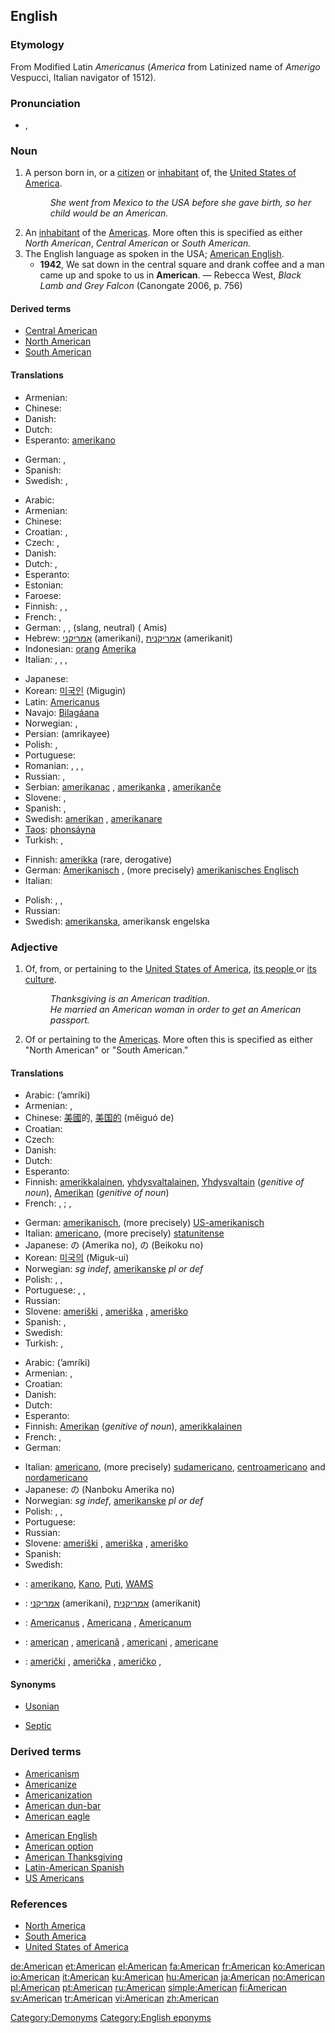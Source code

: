 {{wikipedia|dab=American}}
{{also|american|Američan}}
==English==

===Etymology===
From Modified Latin ''Americanus'' (''America'' from Latinized name of  ''Amerigo'' Vespucci, Italian navigator of 1512).

===Pronunciation===
* {{a|US}} {{IPA|/əˈmɛɹɪkən/}}, {{SAMPA|/@"mEr\Ik@n/}}

===Noun===
{{en-noun}}

# A person born in, or a [[citizen]] or [[inhabitant]] of, the [[United States of America]].
#: ''She went from Mexico to the USA before she gave birth, so her child would be an American.''
# An [[inhabitant]] of the [[America]]s. More often this is specified as either ''North American'', ''Central American'' or ''South American.''
# The English language as spoken in the USA; [[American English]].
#* '''1942''', We sat down in the central square and drank coffee and a man came up and spoke to us in '''American'''. — Rebecca West, ''Black Lamb and Grey Falcon'' (Canongate 2006, p. 756)

====Derived terms====
* [[Central American]]
* [[North American]]
* [[South American]]

====Translations====
{{trans-top|inhabitant of the Americas}}
* Armenian: {{t-|hy|ամերիկացի|tr=amerikac’i|sc=Armn|xs=Armenian}}
* Chinese: {{t|cmn|美洲人|tr=měizhōurén|sc=Hani|xs=Mandarin}}
* Danish: {{t+|da|amerikaner|c}}
* Dutch: {{t|nl|Amerikaan}}
* Esperanto: [[amerikano]]
{{trans-mid}}
* German: {{t+|de|Amerikaner|m}}, {{t+|de|Amerikanerin|f}}
* Spanish: {{t+|es|americano|m}}
* Swedish: {{t+|sv|amerikan|c}}, {{t+|sv|amerikanare|c}}
{{trans-bottom}}

{{trans-top|person born in or citizen of the USA}}
* Arabic: {{t|ar|امريكي|tr=’amrīki|sc=Arab}}
* Armenian: {{t-|hy|ամերիկացի|tr=amerikac’i|sc=Armn|xs=Armenian}}
* Chinese: {{t-|cmn|美国人|tr=měiguórén|sc=Hani|xs=Mandarin}}
* Croatian: {{t+|hr|Amerikanac|m}}, {{t+|hr|Amerikanka|f}}
* Czech: {{t-|cs|Američan|m}}, {{t-|cs|Američanka|f}}
* Danish: {{t+|da|amerikaner|c}}
* Dutch: {{t+|nl|Amerikaan|m}}, {{t-|nl|Amerikaanse|f}}
* Esperanto: {{t-|eo|usonano|xs=Esperanto}}
* Estonian: {{t-|et|ameeriklane}}
* Faroese: {{t-|fo|amerikanari|m|xs=Faroese}}
* Finnish: {{t+|fi|amerikkalainen}}, {{t-|fi|yhdysvaltalainen}}, {{t+|fi|jenkki}}
* French: {{t+|fr|Américain|m}}, {{t+|fr|États-Unien|m}}
* German: {{t+|de|Amerikaner|m}}, {{t+|de|Amerikanerin|f}}, {{t-|de|Ami|m}} (slang, neutral) ({{plural}} Amis)
* Hebrew: [[אמריקני]] {{m}} (amerikani), [[אמריקנית]] {{f}} (amerikanit)
* Indonesian: [[orang]] [[Amerika]]
* Italian: {{t+|it|americano|m}}, {{t+|it|americana|f}}, {{t+|it|statunitense|m|f}},
{{trans-mid}}
* Japanese: {{t-|ja|アメリカ人|tr=Amerikajin|sc=Jpan}}
* Korean: [[미국인]] (Migugin)
* Latin: [[Americanus]]
* Navajo: [[Bilagáana]]
* Norwegian: {{t+|no|amerikaner|m}}, {{t-|no|amerikanere|m|p}}
* Persian: {{fa-Arab|[[آمریکای]]}} (amrikayee)
* Polish: {{t+|pl|Amerykanin|m}}, {{t+|pl|Amerykanka|f}}
* Portuguese: {{t+|pt|estado-unidense|m|f}}
* Romanian: {{t+|ro|american|m}}, {{t-|ro|americancă|f}}, {{t-|ro|americani|m|p}}, {{t-|ro|americance|f|p}}
* Russian: {{t+|ru|американец|m|tr=amerikánets|sc=Cyrl}}, {{t+|ru|американка|f|tr=amerikánka|sc=Cyrl}}
* Serbian: [[amerikanac]] {{m}}, [[amerikanka]] {{f}}, [[amerikanče]] {{n}}
* Slovene: {{t-|sl|Američan|m}}, {{t-|sl|Američanka|f}}
* Spanish: {{t+|es|estadounidense|m|f}}, {{t+|es|norteamericano|m}}
* Swedish: [[amerikan]] {{c}}, [[amerikanare]] {{c}}
* [[Taos]]: [[phonsáyna]]
* Turkish: {{t+|tr|Amerikan}}, {{t+|tr|Amerikalı}}
{{trans-bottom}}

{{trans-top|American English}}
* Finnish: [[amerikka]] (rare, derogative)
* German: [[Amerikanisch]] {{n}}, (more precisely) [[amerikanisches Englisch]] {{n}}
* Italian: {{t+|it|inglese americano|m}}
{{trans-mid}}
* Polish: {{t+|pl|amerykański|m}}, {{t-|pl|amerykańska|f}}, {{t-|pl|amerykańskie|n}}
* Russian: {{t|ru|американский английский|sc=Cyrl}}
* Swedish: [[amerikanska]], amerikansk engelska
{{trans-bottom}}

===Adjective===
{{en-adj}}

# Of, from, or pertaining to the [[United States of America]], [[w:Americans|its people ]] or [[w:Culture of the United States|its culture]].
#: ''Thanksgiving is an American tradition.''
#: ''He married an American woman in order to get an American passport.''
# Of or pertaining to the [[America]]s. More often this is specified as either "North American" or "South American."

====Translations====
{{trans-top|of or pertaining to the U.S. or its culture}}
* Arabic: {{Arab|[[امريكي]]}} (’amríki)
* Armenian: {{t-|hy|ամերիկական|tr=amerikakan|sc=Armn|xs=Armenian}}, {{t-|hy|ամերիկյան|tr=amerikyan|sc=Armn|xs=Armenian}}
* Chinese: [[美國]]的, [[美国]][[的]] (měiguó de)
* Croatian: {{t+|hr|američki}}
* Czech: {{t+|cs|americký|m}}
* Danish: {{t-|da|amerikansk}}
* Dutch: {{t+|nl|Amerikaans}}
* Esperanto: {{t-|eo|usona|xs=Esperanto}}
* Finnish: [[amerikkalainen]], [[yhdysvaltalainen]], [[Yhdysvallat|Yhdysvaltain]] (''genitive of noun''), [[Amerikka|Amerikan]] (''genitive of noun'')
* French: {{t+|fr|américain|m}}, {{t+|fr|américaine|f}}; {{t+|fr|états-unien|m}}, {{t+|fr|états-unienne|f}}
{{trans-mid}}
* German: [[amerikanisch]], (more precisely) [[US-amerikanisch]]
* Italian: [[americano]], (more precisely) [[statunitense]]
* Japanese: {{t+|ja|アメリカ|sc=Jpan}}の (Amerika no), {{t+|ja|米国|sc=Jpan}}の (Beikoku no)
* Korean: [[미국]][[의]] (Miguk-ui)
* Norwegian: {{t+|no|amerikansk}} ''sg indef'', [[amerikanske]] ''pl or def''
* Polish: {{t+|pl|amerykański|m}}, {{t-|pl|amerykańska|f}}, {{t-|pl|amerykańskie|n}}
* Portuguese: {{t+|pt|americano}}, {{t+|pt|norte-americano}}, {{t+|pt|estado-unidense}}
* Russian: {{t+|ru|американский|tr=amerikánskij|sc=Cyrl}}
* Slovene: [[ameriški]] {{m}}, [[ameriška]] {{f}}, [[ameriško]] {{n}}
* Spanish: {{t+|es|norteamericano|m}}, {{t+|es|estadounidense}}
* Swedish: {{t+|sv|amerikansk}}
* Turkish: {{t+|tr|Amerikalı}}, {{t+|tr|Amerikan}}
{{trans-bottom}}

{{trans-top|of or pertaining to the Americas}}
* Arabic: {{Arab|[[امريكي]]}} (’amríki)
* Armenian: {{t-|hy|ամերիկական|tr=amerikakan|sc=Armn|xs=Armenian}}, {{t-|hy|ամերիկյան|tr=amerikyan|sc=Armn|xs=Armenian}}
* Croatian: {{t+|hr|američki}}
* Danish: {{t-|da|amerikansk}}
* Dutch: {{t+|nl|Amerikaans}}
* Esperanto: {{t-|eo|amerika|xs=Esperanto}}
* Finnish: [[Amerikka|Amerikan]] (''genitive of noun''), [[amerikkalainen]]
* French: {{t+|fr|américain|m}}, {{t+|fr|américaine|f}}
* German: {{t+|de|amerikanisch}}
{{trans-mid}}
* Italian: [[americano]], (more precisely) [[sudamericano]], [[centroamericano]] and [[nordamericano]]
* Japanese: {{t-|ja|南北アメリカ|sc=Jpan}}の (Nanboku Amerika no)
* Norwegian: {{t+|no|amerikansk}} ''sg indef'', [[amerikanske]] ''pl or def''
* Polish: {{t+|pl|amerykański|m}}, {{t-|pl|amerykańska|f}}, {{t-|pl|amerykańskie|n}}
* Portuguese: {{t+|pt|americano}}
* Russian: {{t+|ru|американский|tr=amerikánskij|sc=Cyrl}}
* Slovene: [[ameriški]] {{m}}, [[ameriška]] {{f}}, [[ameriško]] {{n}}
* Spanish: {{t+|es|americano|m}}
* Swedish: {{t+|sv|amerikansk}}
{{trans-bottom}}

{{checktrans-top}}
* {{ttbc|Filipino}}: [[amerikano]], [[Kano]], [[Puti]], [[WAMS]]
* {{ttbc|Hebrew}}: [[אמריקני]] {{m}} (amerikani), [[אמריקנית]] {{f}} (amerikanit)
* {{ttbc|Latin}}: [[Americanus]] {{m}}, [[Americana]] {{f}}, [[Americanum]] {{n}}
* {{ttbc|Romanian}}: [[american]] {{m}}, [[americană]] {{f}}, [[americani]] {{p}}, [[americane]] {{f|p}}
* {{ttbc|Serbian}}: [[američki]] {{m}}, [[američka]] {{f}}, [[američko]] {{m}},
{{trans-bottom}}

====Synonyms====
* {{sense|US American}} [[Usonian]]
* {{sense|US American}} [[Septic]]

===Derived terms===
{{rel-top|terms derived from American}}
* [[Americanism]]
* [[Americanize]]
* [[Americanization]]
* [[American dun-bar]]
* [[American eagle]]
{{rel-mid}}
* [[American English]]
* [[American option]]
* [[American Thanksgiving]]
* [[Latin-American Spanish]]
* [[US Americans]]
{{rel-bottom}}
{{lookfrom|American}}

===References===
* [[w:North America|North America]]
* [[w:South America|South America]]
* [[w:United States of America|United States of America]]

[[Category:Demonyms]]
[[Category:English eponyms]]

[[de:American]]
[[et:American]]
[[el:American]]
[[fa:American]]
[[fr:American]]
[[ko:American]]
[[io:American]]
[[it:American]]
[[ku:American]]
[[hu:American]]
[[ja:American]]
[[no:American]]
[[pl:American]]
[[pt:American]]
[[ru:American]]
[[simple:American]]
[[fi:American]]
[[sv:American]]
[[tr:American]]
[[vi:American]]
[[zh:American]]